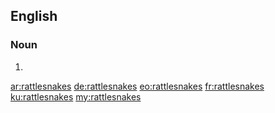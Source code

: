 ==English==

===Noun===
{{head|en|plural}}

# {{plural of|rattlesnake|lang=en}}

[[ar:rattlesnakes]]
[[de:rattlesnakes]]
[[eo:rattlesnakes]]
[[fr:rattlesnakes]]
[[ku:rattlesnakes]]
[[my:rattlesnakes]]